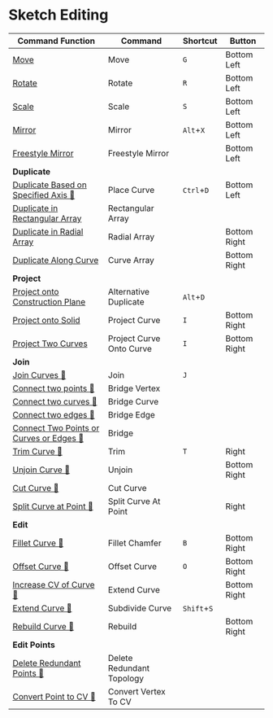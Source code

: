 # Sketch Editing

| Command Function | Command | Shortcut | Button |
| ------- | ------- | ------- | -------  |
| [Move](sketch-edit/move)| Move | `G` | Bottom Left |
| [Rotate](sketch-edit/rotate)| Rotate | `R` | Bottom Left |
| [Scale](sketch-edit/scale)| Scale | `S` | Bottom Left |
| [Mirror](sketch-edit/mirror)| Mirror | `Alt`+`X` | Bottom Left |
| [Freestyle Mirror](sketch-edit/freestyle-mirror)| Freestyle Mirror | | Bottom Left |
| **Duplicate** || | |
| [Duplicate Based on Specified Axis 🚧](sketch-edit/place-curve)| Place Curve | `Ctrl`+`D` | Bottom Left |
| [Duplicate in Rectangular Array](sketch-edit/rectangular-array)| Rectangular Array | | |
| [Duplicate in Radial Array](sketch-edit/radial-array)| Radial Array | | Bottom Right |
| [Duplicate Along Curve](sketch-edit/curve-array)| Curve Array | | Bottom Right |
| **Project** || | |
| [Project onto Construction Plane](sketch-edit/alternative-duplicate)| Alternative Duplicate | `Alt`+`D` | |
| [Project onto Solid](sketch-edit/project-curve)| Project Curve | `I` | Bottom Right |
| [Project Two Curves](sketch-edit/project-curve-onto-curve)| Project Curve Onto Curve | `I` | Bottom Right |
| **Join** || | |
| [Join Curves 🚧](sketch-edit/join)| Join | `J` | |
| [Connect two points 🚧](sketch-edit/bridge-vertex)| Bridge Vertex | | |
| [Connect two curves 🚧](sketch-edit/bridge-curve)| Bridge Curve | | |
| [Connect two edges 🚧](sketch-edit/bridge-edge)| Bridge Edge | | |
| [Connect Two Points or Curves or Edges 🚧](sketch-edit/bridge)| Bridge | | |
| [Trim Curve 🚧](sketch-edit/trim)| Trim | `T` | Right |
| [Unjoin Curve 🚧](sketch-edit/unjoin)| Unjoin | | Bottom Right |
| [Cut Curve 🚧](sketch-edit/cut-curve)| Cut Curve | | |
| [Split Curve at Point 🚧](sketch-edit/split-curve-at-point)| Split Curve At Point | | Right |
| **Edit** || | |
| [Fillet Curve 🚧](sketch-edit/fillet-chamfer)| Fillet Chamfer | `B` | Bottom Right |
| [Offset Curve 🚧](sketch-edit/offset-curve)| Offset Curve | `O` | Bottom Right |
| [Increase CV of Curve 🚧](sketch-edit/subdivide-curve)| Extend Curve | | Bottom Right |
| [Extend Curve 🚧](sketch-edit/extend-curve)| Subdivide Curve | `Shift`+`S` | |
| [Rebuild Curve 🚧](sketch-edit/rebuild)| Rebuild | | Bottom Right |
| **Edit Points** || | |
| [Delete Redundant Points 🚧](sketch-edit/delete-redundant-topology)| Delete Redundant Topology | | |
| [Convert Point to CV 🚧](sketch-edit/convert-vertex-to-cv)| Convert Vertex To CV | | |